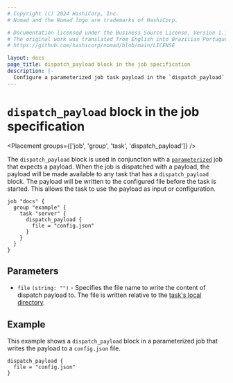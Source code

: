 ```yaml
---
# Copyright (c) 2024 HashiCorp, Inc.
# Nomad and the Nomad logo are trademarks of HashiCorp.

# Documentation licensed under the Business Source License, Version 1.1.
# The original work was translated from English into Brazilian Portuguese.
# https://github.com/hashicorp/nomad/blob/main/LICENSE

layout: docs
page_title: dispatch_payload block in the job specification
description: |-
  Configure a parameterized job task payload in the `dispatch_payload` block of the Nomad job specification.
---
```


# `dispatch_payload` block in the job specification

<Placement groups={['job', 'group', 'task', 'dispatch_payload']} />

The `dispatch_payload` block is used in conjunction with a [`parameterized`][parameterized] job
that expects a payload. When the job is dispatched with a payload, the payload
will be made available to any task that has a `dispatch_payload` block. The
payload will be written to the configured file before the task is started. This
allows the task to use the payload as input or configuration.

```hcl
job "docs" {
  group "example" {
    task "server" {
      dispatch_payload {
        file = "config.json"
      }
    }
  }
}
```

## Parameters

- `file` `(string: "")` - Specifies the file name to write the content of
  dispatch payload to. The file is written relative to the [task's local
  directory][localdir].

## Example

This example shows a `dispatch_payload` block in a parameterized job that writes
the payload to a `config.json` file.

```hcl
dispatch_payload {
  file = "config.json"
}
```

[localdir]: /nomad/docs/reference/runtime-environment-settings#local
[parameterized]: /nomad/docs/job-specification/parameterized
